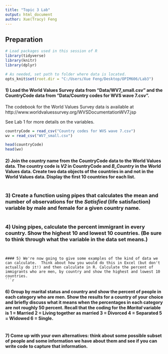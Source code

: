 ```yaml
---
title: "Topic 3 Lab"
output: html_document
author: Xue(Tracy) Feng
---
```


## Preparation

```r
# Load packages used in this session of R
library(tidyverse)
library(knitr)
library(dplyr)

# As needed, set path to folder where data is located.
opts_knit$set(root.dir = "C:/Users/Xue Feng/Desktop/OPIM606/Lab3")
```

#### 1) Load the World Values Survey data from "Data/WV7_small.csv" and the CountryCode data from "Data/Country codes for WVS wave 7.csv".
The codebook for the World Values Survey data is available at 
http://www.worldvaluessurvey.org/WVSDocumentationWV7.jsp

See Lab 1 for more details on the variables.

```r
countryCode = read_csv("Country codes for WVS wave 7.csv")
wv = read_csv("WV7_small.csv")

head(countryCode)
head(wv)
```

#### 2) Join the country name from the CountryCode data to the World Values data.  The country code is *V2* in CountryCode and *B_Country* in the World Values data.  Create two data objects of the countries in and not in the World Values data. Display the first 10 countries for each list.

```r



```
### 3) Create a function using pipes that calculates the mean and number of observations for the *Satisfied* (life satisfaction) variable by male and female for a given country name.

```r


```

### 4) Using pipes, calculate the percent immigrant in every country. Show the highest 10 and lowest 10 countries. (Be sure to think through what the variable in the data set means.) 
```


#### 5) We're now going to give some examples of the kind of data we can calculate.  Think about how you would do this in Excel (but don't actually do it!) and then calculate in R. Calculate the percent of immigrants who are men, by country and show the highest and lowest 10 countries.
```r

```

#### 6) Group by marital status and country and show the percent of people in each category who are men.  Show the results for a country of your choice and briefly discuss what it means when the percentages in each category are not roughly 50 percent. Recall that the coding for the *Marital* variable is 1 = Married 2 = Living together as married 3 = Divorced 4 = Separated 5 = Widowed 6 = Single.

```r

```

#### 7) Come up with your own alternatives: think about some possible subset of people and some information we have about them and see if you can write code to capture that information. 
